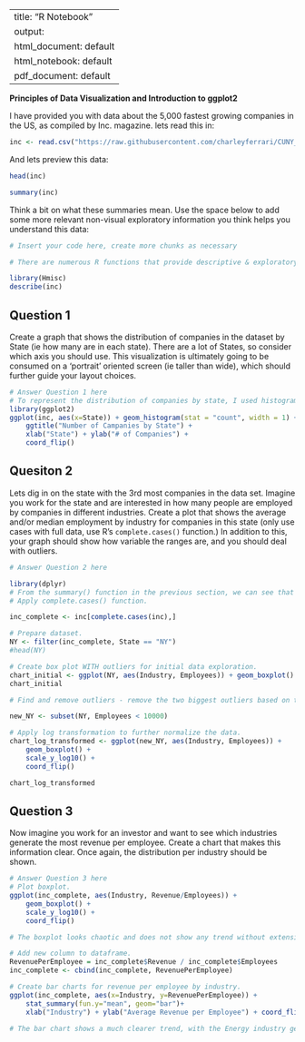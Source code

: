 
---
title: "R Notebook"
output:
  html_document: default
  html_notebook: default
  pdf_document: default
---

**Principles of Data Visualization and Introduction to ggplot2**

I have provided you with data about the 5,000 fastest growing companies in the US, as compiled by Inc. magazine. lets read this in:

```r

inc <- read.csv("https://raw.githubusercontent.com/charleyferrari/CUNY_DATA_608/master/module1/Data/inc5000_data.csv", header= TRUE)

```

And lets preview this data:

```r

head(inc)

```

```r

summary(inc)

```

Think a bit on what these summaries mean. Use the space below to add some more relevant non-visual exploratory information you think helps you understand this data:

```r

# Insert your code here, create more chunks as necessary

# There are numerous R functions that provide descriptive & exploratory statistics, such as functions in sapply() or describe() in the Hmisc package.

library(Hmisc)
describe(inc)

```

## Question 1

Create a graph that shows the distribution of companies in the dataset by State (ie how many are in each state). There are a lot of States, so consider which axis you should use. This visualization is ultimately going to be consumed on a 'portrait' oriented screen (ie taller than wide), which should further guide your layout choices.

```r

# Answer Question 1 here
# To represent the distribution of companies by state, I used histogram to represent the number of counts for each state in the dataset.
library(ggplot2)
ggplot(inc, aes(x=State)) + geom_histogram(stat = "count", width = 1) + 
    ggtitle("Number of Campanies by State") +
    xlab("State") + ylab("# of Companies") +
    coord_flip()

```

## Quesiton 2

Lets dig in on the state with the 3rd most companies in the data set. Imagine you work for the state and are interested in how many people are employed by companies in different industries. Create a plot that shows the average and/or median employment by industry for companies in this state (only use cases with full data, use R's `complete.cases()` function.) In addition to this, your graph should show how variable the ranges are, and you should deal with outliers.

```r

# Answer Question 2 here

library(dplyr)
# From the summary() function in the previous section, we can see that the state with the thrid most companies is NY.
# Apply complete.cases() function.

inc_complete <- inc[complete.cases(inc),]

# Prepare dataset.
NY <- filter(inc_complete, State == "NY")
#head(NY)

# Create box plot WITH outliers for initial data exploration.
chart_initial <- ggplot(NY, aes(Industry, Employees)) + geom_boxplot() + coord_flip()
chart_initial

# Find and remove outliers - remove the two biggest outliers based on the original plot.

new_NY <- subset(NY, Employees < 10000)

# Apply log transformation to further normalize the data.
chart_log_transformed <- ggplot(new_NY, aes(Industry, Employees)) + 
    geom_boxplot() + 
    scale_y_log10() + 
    coord_flip() 

chart_log_transformed


```

## Question 3

Now imagine you work for an investor and want to see which industries generate the most revenue per employee. Create a chart that makes this information clear. Once again, the distribution per industry should be shown.

```r

# Answer Question 3 here
# Plot boxplot.
ggplot(inc_complete, aes(Industry, Revenue/Employees)) + 
    geom_boxplot() + 
    scale_y_log10() +
    coord_flip() 

# The boxplot looks chaotic and does not show any trend without extensive data cleaning. I decided to use bars to present the averaged revenue per emplpyee by inustry.

# Add new column to dataframe.
RevenuePerEmployee = inc_complete$Revenue / inc_complete$Employees
inc_complete <- cbind(inc_complete, RevenuePerEmployee)

# Create bar charts for revenue per employee by industry.
ggplot(inc_complete, aes(x=Industry, y=RevenuePerEmployee)) + 
    stat_summary(fun.y="mean", geom="bar")+
    xlab("Industry") + ylab("Average Revenue per Employee") + coord_flip()

# The bar chart shows a much clearer trend, with the Energy industry generating the most revenue per employee, followed by Computer Hardware, then Lofistics & Transportation.  
```



